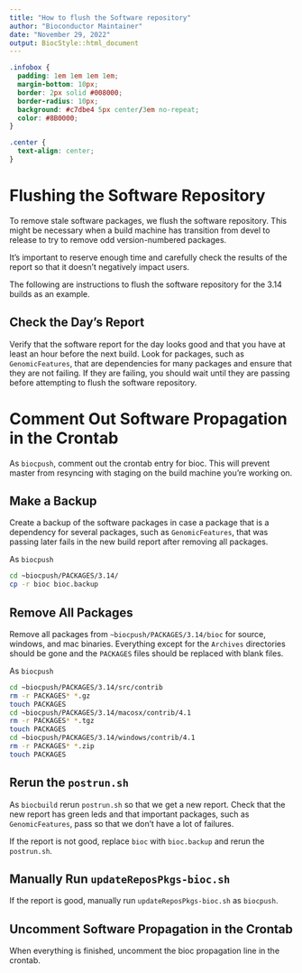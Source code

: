 ```yaml
---
title: "How to flush the Software repository"
author: "Bioconductor Maintainer"
date: "November 29, 2022"
output: BiocStyle::html_document
---
```


```css
.infobox {
  padding: 1em 1em 1em 1em;
  margin-bottom: 10px;
  border: 2px solid #008000;
  border-radius: 10px;
  background: #c7dbe4 5px center/3em no-repeat;
  color: #8B0000;
}

.center {
  text-align: center;
}
```

# Flushing the Software Repository

To remove stale software packages, we flush the software repository. This might
be necessary when a build machine has transition from devel to release to
try to remove odd version-numbered packages.

It's important to reserve enough time and carefully check the results of the
report so that it doesn't negatively impact users.

The following are instructions to flush the software repository for the 3.14
builds as an example.

## Check the Day's Report

Verify that the software report for the day looks good and that you have at
least an hour before the next build. Look for packages, such as
`GenomicFeatures`, that are dependencies for many packages and ensure that they
are not failing. If they are failing, you should wait until they are passing
before attempting to flush the software repository.

# Comment Out Software Propagation in the Crontab

As `biocpush`, comment out the crontab entry for bioc. This will prevent
master from resyncing with staging on the build machine you're working on.

## Make a Backup

Create a backup of the software packages in case a package that is a dependency
for several packages, such as `GenomicFeatures`, that was passing later fails
in the new build report after removing all packages.


::: {.infobox data-latex=""}

As `biocpush`

:::

```sh
cd ~biocpush/PACKAGES/3.14/
cp -r bioc bioc.backup
```

## Remove All Packages

Remove all packages from `~biocpush/PACKAGES/3.14/bioc` for source, windows,
and mac binaries. Everything except for the `Archives` directories should be
gone and the `PACKAGES` files should be replaced with blank files.

::: {.infobox data-latex=""}

As `biocpush`

:::

```sh
cd ~biocpush/PACKAGES/3.14/src/contrib
rm -r PACKAGES* *.gz
touch PACKAGES
cd ~biocpush/PACKAGES/3.14/macosx/contrib/4.1
rm -r PACKAGES* *.tgz
touch PACKAGES
cd ~biocpush/PACKAGES/3.14/windows/contrib/4.1
rm -r PACKAGES* *.zip
touch PACKAGES
```

## Rerun the `postrun.sh`

As `biocbuild` rerun `postrun.sh` so that we get a new report. Check that the
new report has green leds and that important packages, such as
`GenomicFeatures`, pass so that we don't have a lot of failures.

If the report is not good, replace `bioc` with `bioc.backup` and rerun the
`postrun.sh`.

## Manually Run `updateReposPkgs-bioc.sh`

If the report is good, manually run `updateReposPkgs-bioc.sh` as `biocpush`.

## Uncomment Software Propagation in the Crontab

When everything is finished, uncomment the bioc propagation line in the
crontab.
